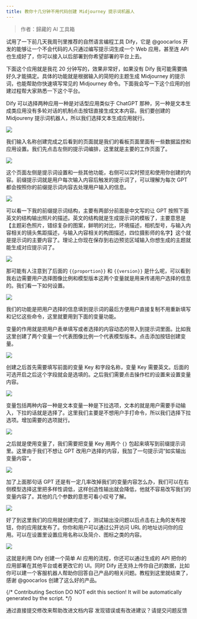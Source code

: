 ```yaml
---
title: 教你十几分钟不用代码创建 Midjourney 提示词机器人
---
```


> 作者：歸藏的 AI 工具箱

试用了一下前几天我周刊里推荐的自然语言编程工具 Dify，它是 @goocarlos 开发的能够让一个不会代码的人只通过编写提示词生成一个 Web 应用，甚至连 API 也生成好了，你可以接入以后部署到你希望部署的平台上去。

下面这个应用就是我花 20 分钟写的，效果非常好，如果没有 Dify 我可能需要搞好久才能搞定。具体的功能就是根据输入的简短的主题生成 Midjourney 的提示词，也能帮助你快速填写常见的 Midjourney 命令。下面我会写一下这个应用的创建过程帮大家熟悉一下这个平台。

Dify 可以选择两种应用一种是对话型应用类似于 ChatGPT 那种，另一种是文本生成类应用没有多轮对话的机制点击按钮直接生成文本内容。我们要创建的 Midjoureny 提示词机器人，所以我们选择文本生成应用就行。

![](https://assets-docs.dify.ai/dify-enterprise-mintlify/zh_CN/learn-more/use-cases/b219b5b9c75c900886aead5ad6cb3294.png)

我们输入名称创建完成之后看到的页面就是我们的看板页面里面有一些数据监控和应用设置。我们先点击左侧的提示词编排，这里就是主要的工作页面了。

![](https://assets-docs.dify.ai/dify-enterprise-mintlify/zh_CN/learn-more/use-cases/951ec91c08514eb1875a9fb6bafeb906.png)

这个页面左侧是提示词设置和一些其他功能，右侧可以实时预览和使用你创建的内容。前缀提示词就是用户每次输入内容后触发的提示词了，可以理解为每次 GPT 都会按照你的前缀提示词内容去处理用户输入的信息。

![](https://assets-docs.dify.ai/dify-enterprise-mintlify/zh_CN/learn-more/use-cases/210d41ad36447209e3ccc659eb89eb26.png)

可以看一下我的前缀提示词结构，主要有两部分前面是中文写的让 GPT 按照下面英文的结构输出照片的描述。英文的结构就是生成提示词的模板了，主要意思是【主题彩色照片，错综复杂的图案，鲜明的对比，环境描述，相机型号，与输入内容相关的镜头焦距描述，与输入内容相关的构图描述，四位摄影师的名字】这个就是提示词的主要内容了。理论上你现在保存到右边预览区域输入你想生成的主题就能生成对应提示词了。

![](https://assets-docs.dify.ai/dify-enterprise-mintlify/zh_CN/learn-more/use-cases/ba226b895de57e19659daa9717b16bdd.png)

那可能有人注意到了后面的 `{{proportion}}` 和 `{{version}}` 是什么呢，可以看到我右边需要用户选择图像比例和模型版本这两个变量就是用来传递用户选择的信息的。我们看一下如何设置。

![](https://assets-docs.dify.ai/dify-enterprise-mintlify/zh_CN/learn-more/use-cases/ec83b371411f86e017c7f5297e4c5371.png)

我们的功能是把用户选择的信息填到提示词的最后方便用户直接复制不用重新填写和记忆这些命令，这里就要用到下面的变量功能。

变量的作用就是把用户表单填写或者选择的内容动态的带入到提示词里面。比如我这里创建了两个变量一个代表图像比例一个代表模型版本。点击添加按钮创建变量。

![](https://assets-docs.dify.ai/dify-enterprise-mintlify/zh_CN/learn-more/use-cases/472c2c7898e34f166866f753c446118d.png)

创建之后首先需要填写前面的变量 Key 和字段名称，变量 Key 需要英文。后面的可选开启之后这个字段就会是选填的。之后我们需要点击操作栏的设置来设置变量内容。

![](https://assets-docs.dify.ai/dify-enterprise-mintlify/zh_CN/learn-more/use-cases/15278bb2596702c23bf2b42beaef197b.png)

变量包括两种内容一种是文本变量一种是下拉选项，文本的就是用户需要手动输入，下拉的话就是选择了。这里我们主要是不想用户手打命令，所以我们选择下拉选项。增加需要的选项就行。

![](https://assets-docs.dify.ai/dify-enterprise-mintlify/zh_CN/learn-more/use-cases/0229127044d39aa788a4da64c8f4fbc2.png)

之后就是使用变量了，我们需要把变量 Key 用两个 `{}` 包起来填写到前缀提示词里。这里由于我们不想让 GPT 改用户选择的内容，我加了一句提示词“如实输出变量内容”。

![](https://assets-docs.dify.ai/dify-enterprise-mintlify/zh_CN/learn-more/use-cases/f36ff96f657354b98d8a298d7039a2c6.png)

加了上面那句话 GPT 还是有一定几率改掉我们的变量内容怎么办，我们可以在右侧模型选择这里把多样性调低，这样创造性输出就会降低，他就不容易改写我们的变量内容了。其他的几个参数的意思可看小叹号了解。

![](https://assets-docs.dify.ai/dify-enterprise-mintlify/zh_CN/learn-more/use-cases/6757f86c0585b40c5bf4fae6a8e9cf54.png)

好了到这里我们的应用就创建完成了，测试输出没问题以后点击右上角的发布按钮，你的应用就发布了。你你和用户可以通过公开访问 URL 的地址访问你的应用。可以在设置里设置应用名称以及简介、图标之类的内容。

![](https://assets-docs.dify.ai/dify-enterprise-mintlify/zh_CN/learn-more/use-cases/ee4c61c8e3f7b99784149872b3939c22.png)

这就是利用 Dify 创建一个简单 AI 应用的流程，你还可以通过生成的 API 把你的应用部署在其他平台或者更改它的 UI。同时 Dify 还支持上传你自己的数据，比如你可以建一个客服机器人帮助你回答自己产品的相关问题。教程到这里就结束了，感谢 @goocarlos 创建了这么好的产品。

{/*
Contributing Section
DO NOT edit this section!
It will be automatically generated by the script.
*/}

<CardGroup cols="2">
    <Card
        title="编辑此页面"
        icon="pen-to-square"
        href="https://github.com/langgenius/dify-docs/edit/main/zh-hans/learn-more/use-cases/create-a-midjoureny-prompt-word-robot-with-zero-code.mdx"
    >
        通过直接提交修改来帮助改进文档内容
    </Card>
    <Card
        title="提交问题"
        icon="github"
        href="https://github.com/langgenius/dify-docs/issues/new?title=文档问题%3A%20e-a-midjoureny-prompt-word-robot-with-zero-c&body=%23%23%20问题描述%0A%3C%21--%20请简要描述您发现的问题%20--%3E%0A%0A%23%23%20页面链接%0Ahttps%3A%2F%2Fgithub.com%2Flanggenius%2Fdify-docs%2Fblob%2Fmain%2Fzh-hans/learn-more/use-cases%2Fcreate-a-midjoureny-prompt-word-robot-with-zero-code.mdx%0A%0A%23%23%20建议修改%0A%3C%21--%20如果有具体的修改建议，请在此说明%20--%3E%0A%0A%3C%21--%20感谢您对文档质量的关注！%20--%3E"
    >
        发现错误或有改进建议？请提交问题反馈
    </Card>
</CardGroup>
